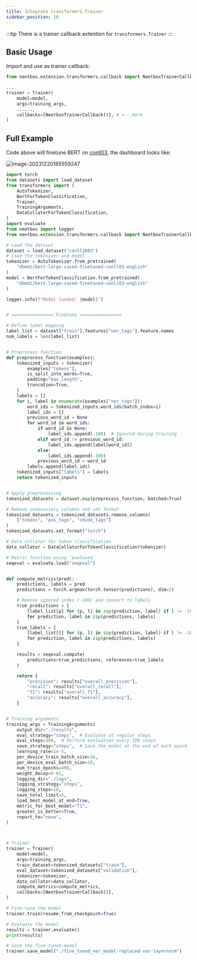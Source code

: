 ```yaml
---
title: Integrate transformers.Trainer
sidebar_position: 10
---
```


:::tip
There is a trainer callback extention for `transformers.Trainer`
:::

## Basic Usage

Import and use as trainer callback:

```python
from neetbox.extension.transformers.callback import NeetboxTrainerCallback

...
trainer = Trainer(
    model=model,
    args=training_args,
    ......,
    callbacks=[NeetboxTrainerCallback()], # <-- Here
)
```


## Full Example

Code above will finetune BERT on [conll03](https://huggingface.co/datasets/eriktks/conll2003), the dashboard looks like:

![image-20231220185559247](./imgs/transformer-trainer-callback/Snipaste_2025-03-20_11-38-39.jpg)

```python
import torch
from datasets import load_dataset
from transformers import (
    AutoTokenizer,
    BertForTokenClassification,
    Trainer,
    TrainingArguments,
    DataCollatorForTokenClassification,
)
import evaluate
from neetbox import logger
from neetbox.extension.transformers.callback import NeetboxTrainerCallback

# Load the dataset
dataset = load_dataset("conll2003")
# Load the tokenizer and model
tokenizer = AutoTokenizer.from_pretrained(
    "dbmdz/bert-large-cased-finetuned-conll03-english"
)
model = BertForTokenClassification.from_pretrained(
    "dbmdz/bert-large-cased-finetuned-conll03-english"
)

logger.info(f"Model loaded: {model}")


# ================ Finetune ================

# Define label mapping
label_list = dataset["train"].features["ner_tags"].feature.names
num_labels = len(label_list)


# Preprocess function
def preprocess_function(examples):
    tokenized_inputs = tokenizer(
        examples["tokens"],
        is_split_into_words=True,
        padding="max_length",
        truncation=True,
    )
    labels = []
    for i, label in enumerate(examples["ner_tags"]):
        word_ids = tokenized_inputs.word_ids(batch_index=i)
        label_ids = []
        previous_word_id = None
        for word_id in word_ids:
            if word_id is None:
                label_ids.append(-100)  # Ignored during training
            elif word_id != previous_word_id:
                label_ids.append(label[word_id])
            else:
                label_ids.append(-100)
            previous_word_id = word_id
        labels.append(label_ids)
    tokenized_inputs["labels"] = labels
    return tokenized_inputs


# Apply preprocessing
tokenized_datasets = dataset.map(preprocess_function, batched=True)

# Remove unnecessary columns and set format
tokenized_datasets = tokenized_datasets.remove_columns(
    ["tokens", "pos_tags", "chunk_tags"]
)
tokenized_datasets.set_format("torch")

# Data collator for token classification
data_collator = DataCollatorForTokenClassification(tokenizer)

# Metric function using `evaluate`
seqeval = evaluate.load("seqeval")


def compute_metrics(pred):
    predictions, labels = pred
    predictions = torch.argmax(torch.tensor(predictions), dim=2)

    # Remove ignored index (-100) and convert to labels
    true_predictions = [
        [label_list[p] for (p, l) in zip(prediction, label) if l != -100]
        for prediction, label in zip(predictions, labels)
    ]
    true_labels = [
        [label_list[l] for (p, l) in zip(prediction, label) if l != -100]
        for prediction, label in zip(predictions, labels)
    ]

    results = seqeval.compute(
        predictions=true_predictions, references=true_labels
    )

    return {
        "precision": results["overall_precision"],
        "recall": results["overall_recall"],
        "f1": results["overall_f1"],
        "accuracy": results["overall_accuracy"],
    }


# Training arguments
training_args = TrainingArguments(
    output_dir="./results",
    eval_strategy="steps",  # Evaluate at regular steps
    eval_steps=100,  # Perform evaluation every 100 steps
    save_strategy="steps",  # Save the model at the end of each epoch
    learning_rate=1e-5,
    per_device_train_batch_size=16,
    per_device_eval_batch_size=16,
    num_train_epochs=400,
    weight_decay=0.01,
    logging_dir="./logs",
    logging_strategy="steps",
    logging_steps=10,
    save_total_limit=5,
    load_best_model_at_end=True,
    metric_for_best_model="f1",
    greater_is_better=True,
    report_to="none",
)



# Trainer
trainer = Trainer(
    model=model,
    args=training_args,
    train_dataset=tokenized_datasets["train"],
    eval_dataset=tokenized_datasets["validation"],
    tokenizer=tokenizer,
    data_collator=data_collator,
    compute_metrics=compute_metrics,
    callbacks=[NeetboxTrainerCallback()],
)

# Fine-tune the model
trainer.train(resume_from_checkpoint=True)

# Evaluate the model
results = trainer.evaluate()
print(results)

# Save the fine-tuned model
trainer.save_model("./fine_tuned_ner_model-replaced-var-layernorm")
```
